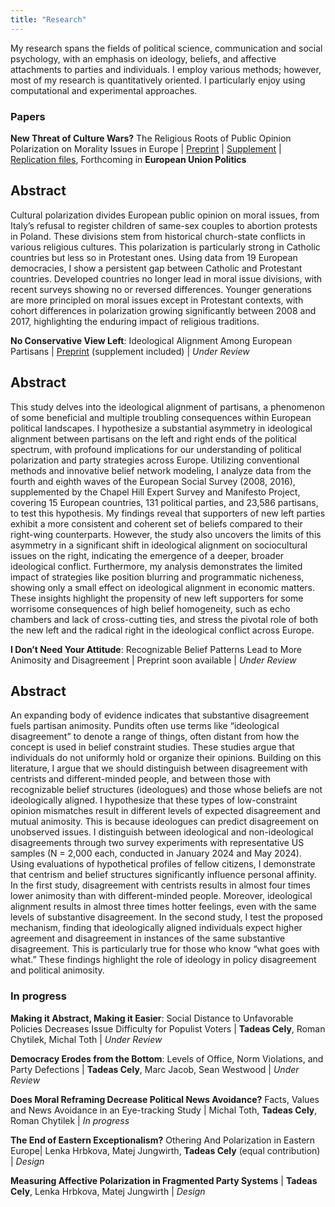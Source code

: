 ```yaml
---
title: "Research"
---
```


My research spans the fields of political science, communication and social psychology, with an emphasis on ideology, beliefs, and affective attachments to parties and individuals. I employ various methods; however, most of my research is quantitatively oriented. I particularly enjoy using computational and experimental approaches.

### Papers

**New Threat of Culture Wars?** The Religious Roots of Public Opinion Polarization on Morality Issues in Europe \| [Preprint](https://osf.io/preprints/osf/cu82k) \| [Supplement](https://osf.io/uea6s) \| [Replication files](https://github.com/tadeascely/culture_wars), Forthcoming in **European Union Politics**

::: {.callout-note collapse="true"}
## Abstract

Cultural polarization divides European public opinion on moral issues, from Italy’s refusal to register children of same-sex couples to abortion protests in Poland. These divisions stem from historical church-state conflicts in various religious cultures. This polarization is particularly strong in Catholic countries but less so in Protestant ones. Using data from 19 European democracies, I show a persistent gap between Catholic and Protestant countries. Developed countries no longer lead in moral issue divisions, with recent surveys showing no or reversed differences. Younger generations are more principled on moral issues except in Protestant contexts, with cohort differences in polarization growing significantly between 2008 and 2017, highlighting the enduring impact of religious traditions.
:::

**No Conservative View Left**: Ideological Alignment Among European Partisans \| [Preprint](https://osf.io/preprints/osf/fgpt3) (supplement included) \| *Under Review*

::: {.callout-note collapse="true"}
## Abstract

This study delves into the ideological alignment of partisans, a phenomenon of some beneficial and multiple troubling consequences within European political landscapes. I hypothesize a substantial asymmetry in ideological alignment between partisans on the left and right ends of the political spectrum, with profound implications for our understanding of political polarization and party strategies across Europe. Utilizing conventional methods and innovative belief network modeling, I analyze data from the fourth and eighth waves of the European Social Survey (2008, 2016), supplemented by the Chapel Hill Expert Survey and Manifesto Project, covering 15 European countries, 131 political parties, and 23,586 partisans, to test this hypothesis. My findings reveal that supporters of new left parties exhibit a more consistent and coherent set of beliefs compared to their right-wing counterparts. However, the study also uncovers the limits of this asymmetry in a significant shift in ideological alignment on sociocultural issues on the right, indicating the emergence of a deeper, broader ideological conflict. Furthermore, my analysis demonstrates the limited impact of strategies like position blurring and programmatic nicheness, showing only a small effect on ideological alignment in economic matters. These insights highlight the propensity of new left supporters for some worrisome consequences of high belief homogeneity, such as echo chambers and lack of cross-cutting ties, and stress the pivotal role of both the new left and the radical right in the ideological conflict across Europe.
:::

**I Don't Need Your Attitude**: Recognizable Belief Patterns Lead to More Animosity and Disagreement \| Preprint soon available \| *Under Review*

::: {.callout-note collapse="true"}
## Abstract

An expanding body of evidence indicates that substantive disagreement fuels partisan animosity. Pundits often use terms like "ideological disagreement" to denote a range of things, often distant from how the concept is used in belief constraint studies. These studies argue that individuals do not uniformly hold or organize their opinions. Building on this literature, I argue that we should distinguish between disagreement with centrists and different-minded people, and between those with recognizable belief structures (ideologues) and those whose beliefs are not ideologically aligned. I hypothesize that these types of low-constraint opinion mismatches result in different levels of expected disagreement and mutual animosity. This is because ideologues can predict disagreement on unobserved issues. I distinguish between ideological and non-ideological disagreements through two survey experiments with representative US samples (N = 2,000 each, conducted in January 2024 and May 2024). Using evaluations of hypothetical profiles of fellow citizens, I demonstrate that centrism and belief structures significantly influence personal affinity. In the first study, disagreement with centrists results in almost four times lower animosity than with different-minded people. Moreover, ideological alignment results in almost three times hotter feelings, even with the same levels of substantive disagreement. In the second study, I test the proposed mechanism, finding that ideologically aligned individuals expect higher agreement and disagreement in instances of the same substantive disagreement. This is particularly true for those who know "what goes with what." These findings highlight the role of ideology in policy disagreement and political animosity.
:::

### In progress

**Making it Abstract, Making it Easier**: Social Distance to Unfavorable Policies Decreases Issue Difficulty for Populist Voters \| **Tadeas Cely**, Roman Chytilek, Michal Toth \| *Under Review*

**Democracy Erodes from the Bottom**: Levels of Office, Norm Violations, and Party Defections \| **Tadeas Cely**, Marc Jacob, Sean Westwood \| *Under Review*

**Does Moral Reframing Decrease Political News Avoidance?** Facts, Values and News Avoidance in an Eye-tracking Study \| Michal Toth, **Tadeas Cely**, Roman Chytilek \| *In progress*

**The End of Eastern Exceptionalism?** Othering And Polarization in Eastern Europe\| Lenka Hrbkova, Matej Jungwirth, **Tadeas Cely** (equal contribution) \| *Design*

**Measuring Affective Polarization in Fragmented Party Systems** \| **Tadeas Cely**, Lenka Hrbkova, Matej Jungwirth \| *Design*
